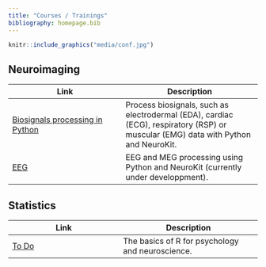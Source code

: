 ```yaml
---
title: "Courses / Trainings"
bibliography: homepage.bib
---
```


```r
knitr::include_graphics("media/conf.jpg")
```


## Neuroimaging

| Link          | Description |
|------------------------------|------------------------------------|
| [Biosignals processing in Python](http://neurokit.readthedocs.io/en/latest/tutorials/Bio.html)| Process biosignals, such as electrodermal (EDA), cardiac (ECG), respiratory (RSP) or muscular (EMG) data with Python and NeuroKit.
| [EEG](http://neurokit.readthedocs.io/en/latest/tutorials/EEG.html) | EEG and MEG processing using Python and NeuroKit (currently under developpment).|

## Statistics

| Link          | Description |
|------------------------------|--------------------------------------|
| [To Do](http://rpubs.com/YaRrr/MLTutorial)| The basics of R for psychology and neuroscience.| 


